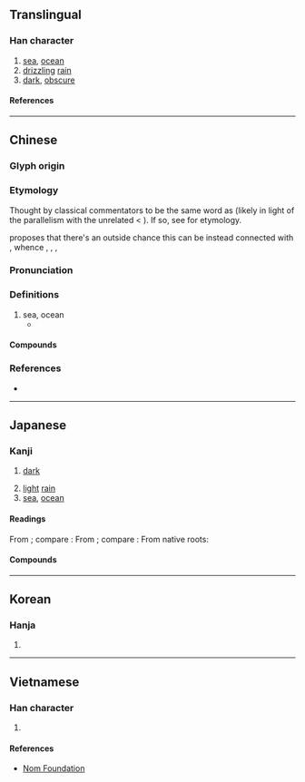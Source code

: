 {{character info}}
==Translingual==

===Han character===
{{Han char|rn=85|rad=水|as=10|sn=13|four=37180|canj=EBAC|ids=⿰氵冥}}

# [[sea]], [[ocean]]
# [[drizzling]] [[rain]]
# [[dark]], [[obscure]]

====References====
{{Han ref|kx=0640.020|dkj=17947|dj=1046.240|hdz=31709.050|uh=6E9F}}

----

==Chinese==
{{zh-forms}}

===Glyph origin===
{{Han etym}}

===Etymology===
Thought by classical commentators to be the same word as {{och-l|冥|dark, black(of water)}} (likely in light of the parallelism with the unrelated {{och-l|海|sea, ocean}} < {{och-l|晦|dark}}). If so, see {{och-l|冥}} for etymology.

{{zh-ref|Schuessler (2007)}} proposes that there's an outside chance this can be instead connected with {{cog|tbq-pro|*mlik}}, whence {{cog|obr|မ္လစ်|t=river}}, {{cog|my|မြစ်}}, {{cog|rki|tr=mreik|t=sea}}, {{cog|dao|tr='''mlik''' (tui)|t=big water, river, sea}}

===Pronunciation===
{{zh-pron
|m=míng
|c=ming4,ming5
|mn=bêng
|mc=y
|oc=y
|cat=n,a
}}

===Definitions===
{{zh-hanzi}}

# sea, ocean
#* {{zh-x|北-冥 有 魚，其 名 為 鯤。|tr=Běi'''míng''' yǒu yú, qí míng wéi kūn.|In the northern '''ocean''' there is a fish; its name is Kun.}}

====Compounds====
{{zh-der|溟沐|溟渤|溟溟|溟漭|溟濛|滄溟|重溟}}

===References===
* {{R:yue:Hanzi}}

----

==Japanese==

===Kanji===
{{ja-kanji|grade=|rs=水10}}

# [[dark]]
#: {{syn|ja|冥}}
# [[light]] [[rain]]
# [[sea]], [[ocean]]

====Readings====
From {{der|ja|ltc|-}} {{ltc-l|溟|id=1}}; compare {{cog|cmn|溟|tr=míng}}:
{{ja-readings
|goon=みょう<みやう
|kanon=めい<めい
}}
From {{der|ja|ltc|-}} {{ltc-l|溟|id=2}}; compare {{cog|cmn|溟|tr=mǐng}}:
{{ja-readings
|goon=みょう<みやう
|kanon=めい<めい
}}
From native {{w|Japanese_language|Japanese}} roots:
{{ja-readings
|kun=うみ-, くら-い
}}

====Compounds====
{{col2-u|ja
|{{ja-r|溟%溟|みょう%みょう}} ({{ja-r|冥%冥|みょう%みょう|rom=-}})
|{{ja-r|溟%海|めい%かい}} ({{ja-r|冥%海|めい%かい|rom=-}})
|{{ja-r|溟%涬|めい%けい}}
|{{ja-r|溟%色|めい%しょく}} ({{ja-r|冥%色|めい%しょく|rom=-}})
|{{ja-r|溟%想|めい%そう}} ({{ja-r|冥%想|めい%そう|rom=-}})
|{{ja-r|溟%捜|めい%そう}} ({{ja-r|冥%捜|めい%そう|rom=-}})
|{{ja-r|溟%渤|めい%ぼつ}}
|{{ja-r|溟%溟|めい%めい}} ({{ja-r|冥%冥|めい%めい|rom=-}})
|{{ja-r|溟%濛|めい%もう}}
|{{ja-r|溟%沐|めい%もく}}
|{{ja-r|混%溟|こん%めい}} ({{ja-r|混%冥|こん%めい|rom=-}})
|{{ja-r|西%溟|せい%めい}} ({{ja-r|西%冥|せい%めい|rom=-}})
|{{ja-r|滄%溟|そう%めい}}
|{{ja-r|東%溟|とう%めい}}
|{{ja-r|南%溟|なん%めい}} ({{ja-r|南%冥|なん%めい|rom=-}})
|{{ja-r|北%溟|ほく%めい}} ({{ja-r|北%冥|ほく%めい|rom=-}})
|{{ja-r|濛%溟|もう%めい}}
}}

----

==Korean==

===Hanja===
{{ko-hanja|명}}

# {{rfdef|ko|sort=水10}}

----

==Vietnamese==

===Han character===
{{vi-readings|rs=水10|reading=mênh, minh}}

# {{rfdef|vi|sort=水10}}

====References====
* [http://nomfoundation.org/common/nom_details.php?codepoint=6e9f Nom Foundation]